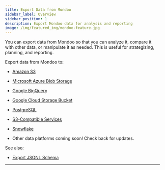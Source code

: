 ```yaml
---
title: Export Data from Mondoo
sidebar_label: Overview
sidebar_position: 1
description: Export Mondoo data for analysis and reporting
image: /img/featured_img/mondoo-feature.jpg
---
```


You can export data from Mondoo so that you can analyze it, compare it with other data, or manipulate it as needed. This is useful for strategizing, planning, and reporting.

Export data from Mondoo to:

- [Amazon S3](/platform/maintain/export/s3)

- [Microsoft Azure Blob Storage](/platform/maintain/export/azure-blob)

- [Google BigQuery](/platform/maintain/export/bigquery-integration)

- [Google Cloud Storage Bucket](/platform/maintain/export/gcs-bucket)

- [PostgreSQL](/platform/maintain/export/postgresql)

- [S3-Compatible Services](/platform/maintain/export/s3-compatible)

- [Snowflake](/platform/maintain/export/snowflake)

- Other data platforms coming soon! Check back for updates.

See also:

- [Export JSONL Schema](/platform/maintain/export/schema/)

---
